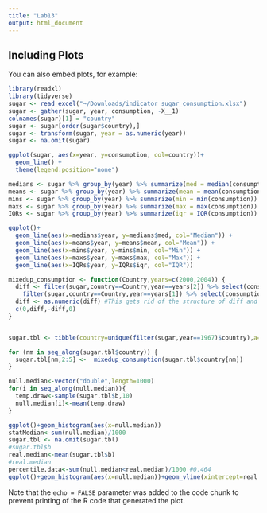 ```yaml
---
title: "Lab13"
output: html_document
---
```




## Including Plots

You can also embed plots, for example:

```r
library(readxl)
library(tidyverse)
sugar <- read_excel("~/Downloads/indicator sugar_consumption.xlsx")
sugar <- gather(sugar, year, consumption, -X__1)
colnames(sugar)[1] = "country"
sugar <- sugar[order(sugar$country),]
sugar <- transform(sugar, year = as.numeric(year))
sugar <- na.omit(sugar)

```

```r
ggplot(sugar, aes(x=year, y=consumption, col=country))+
  geom_line() +
  theme(legend.position="none")

```

```r

medians <- sugar %>% group_by(year) %>% summarize(med = median(consumption))
means <- sugar %>% group_by(year) %>% summarize(mean = mean(consumption))
mins <- sugar %>% group_by(year) %>% summarize(min = min(consumption))
maxs <- sugar %>% group_by(year) %>% summarize(max = max(consumption))
IQRs <- sugar %>% group_by(year) %>% summarize(iqr = IQR(consumption))

ggplot()+
  geom_line(aes(x=medians$year, y=medians$med, col="Median")) +
  geom_line(aes(x=means$year, y=means$mean, col="Mean")) + 
  geom_line(aes(x=mins$year, y=mins$min, col="Min")) +
  geom_line(aes(x=maxs$year, y=maxs$max, col="Max")) +
  geom_line(aes(x=IQRs$year, y=IQRs$iqr, col="IQR")) 
```

```r
mixedup_consumption <- function(Country,years=c(2000,2004)) {
  diff <- filter(sugar,country==Country,year==years[2]) %>% select(consumption) -
    filter(sugar,country==Country,year==years[1]) %>% select(consumption) 
  diff <- as.numeric(diff) #This gets rid of the structure of diff and makes it just a number, which means that the next line is just a numeric vector.
  c(0,diff,-diff,0)
}


sugar.tbl <- tibble(country=unique(filter(sugar,year==1967)$country),a=0,b=0,c=0,d=0)

for (nm in seq_along(sugar.tbl$country)) {
  sugar.tbl[nm,2:5] <-  mixedup_consumption(sugar.tbl$country[nm])
}

null.median<-vector("double",length=1000)
for(i in seq_along(null.median)){
  temp.draw<-sample(sugar.tbl$b,10)
  null.median[i]<-mean(temp.draw)
}

ggplot()+geom_histogram(aes(x=null.median))
statMedian<-sum(null.median)/1000
sugar.tbl <- na.omit(sugar.tbl)
#sugar.tbl$b
real.median<-mean(sugar.tbl$b)
#real.median
percentile.data<-sum(null.median<real.median)/1000 #0.464
ggplot()+geom_histogram(aes(x=null.median))+geom_vline(xintercept=real.median, color="green")
```

Note that the `echo = FALSE` parameter was added to the code chunk to prevent printing of the R code that generated the plot.

